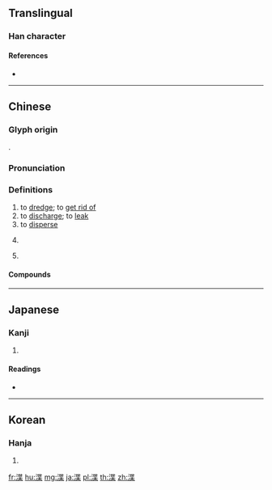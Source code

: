 {{character info/new}}
{{also|泄}}
==Translingual==

===Han character===
{{Han char|rn=85|rad=水|as=09|sn=12|four=34194|canj=EPTD}}

====References====
* {{Han ref|kx=0634.140|dkj=17778|dj=1041.100|hdz=31669.010|uh=6E2B|ud=28203|bh=D9F1|bd=55793}}

----

==Chinese==
{{zh-forms}}

===Glyph origin===
{{Han etym}}
{{Han compound|氵|枼|c1=s|c2=p|t1=water|ls=psc}}.

===Pronunciation===
{{zh-pron
|m=xiè
|c=sit3
|mc=y
|oc=y
|cat=v,pn
}}

===Definitions===
{{zh-hanzi}}

# to [[dredge]]; to [[get rid of]]
# to [[discharge]]; to [[leak]]
# to [[disperse]]
# {{zh-div|水}} {{w|zh:渫水|Xie River}} {{gloss|river in [[Shimen]] [[county|County]], [[Hunan]], [[China]]}}
# {{surname|lang=zh}}

====Compounds====
{{zh-der|奧渫|井渫不食|浹渫|渫渫}}

----

==Japanese==

===Kanji===
{{ja-kanji|grade=|rs=水09}}

# {{defn|lang=ja|sort=水09}}

====Readings====
* {{ja-readings|on=[[せつ]] (setsu), [[ちょう]] (chō)|kun=[[さらう]] (sarau), [[ちる]] (chiru), [[やめる]] (yameru)}}

----

==Korean==

===Hanja===
{{ko-hanja|hangeul=[[설]], [[접]]|eumhun=|rv=seol, jeop|mr=sŏl, chŏp|y=sel, cep}}

# {{defn|lang=ko|sort=水09}}

[[fr:渫]]
[[hu:渫]]
[[mg:渫]]
[[ja:渫]]
[[pl:渫]]
[[th:渫]]
[[zh:渫]]